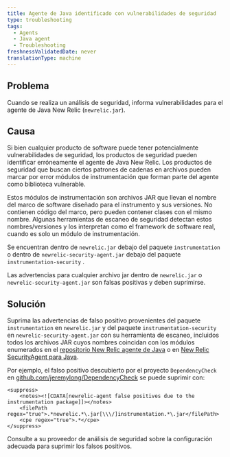 ```yaml
---
title: Agente de Java identificado con vulnerabilidades de seguridad
type: troubleshooting
tags:
  - Agents
  - Java agent
  - Troubleshooting
freshnessValidatedDate: never
translationType: machine
---
```


## Problema

Cuando se realiza un análisis de seguridad, informa vulnerabilidades para el agente de Java New Relic (`newrelic.jar`).

## Causa

Si bien cualquier producto de software puede tener potencialmente vulnerabilidades de seguridad, los productos de seguridad pueden identificar erróneamente el agente de Java New Relic. Los productos de seguridad que buscan ciertos patrones de cadenas en archivos pueden marcar por error módulos de instrumentación que forman parte del agente como biblioteca vulnerable.

Estos módulos de instrumentación son archivos JAR que llevan el nombre del marco de software diseñado para el instrumento y sus versiones. No contienen código del marco, pero pueden contener clases con el mismo nombre. Algunas herramientas de escaneo de seguridad detectan estos nombres/versiones y los interpretan como el framework de software real, cuando es solo un módulo de instrumentación.

Se encuentran dentro de `newrelic.jar` debajo del paquete `instrumentation` o dentro de `newrelic-security-agent.jar` debajo del paquete `instrumentation-security` .

Las advertencias para cualquier archivo jar dentro de `newrelic.jar` o `newrelic-security-agent.jar` son falsas positivas y deben suprimirse.

## Solución

Suprima las advertencias de falso positivo provenientes del paquete `instrumentation` en `newrelic.jar` y del paquete `instrumentation-security` en `newrelic-security-agent.jar` con su herramienta de escaneo, incluidos todos los archivos JAR cuyos nombres coincidan con los módulos enumerados en el [repositorio New Relic agente de Java](https://github.com/newrelic/newrelic-java-agent/tree/main/instrumentation) o en [New Relic SecurityAgent para Java](https://github.com/newrelic/csec-java-agent/tree/main/instrumentation-security).

Por ejemplo, el falso positivo descubierto por el proyecto `DependencyCheck` en [github.com/jeremylong/DependencyCheck](https://github.com/jeremylong/DependencyCheck) se puede suprimir con:

```jar
<suppress>
    <notes><![CDATA[newrelic-agent false positives due to the instrumentation package]]></notes>
    <filePath regex="true">.*newrelic.*\.jar[\\\/]instrumentation.*\.jar</filePath>
    <cpe regex="true">.*</cpe>
</suppress>
```

Consulte a su proveedor de análisis de seguridad sobre la configuración adecuada para suprimir los falsos positivos.
